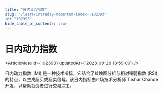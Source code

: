 ```yaml
---
title: "日内动力指数"
slug: "/learn/intraday-momentum-index--102393"
id: "102393"
hide_table_of_contents: true
---
```



# 日内动力指数

<ArticleMeta id={102393} updatedAt={'2023-09-26 13:59:00'} />
<div className='border-solid border-b border-t-0 my-4 border-[var(--ifm-color-gray-300)]' />

日内动力指数 (IMI) 是一种技术指标，它结合了蜡烛图分析与相对强弱指数 (RSI) 的特点，以生成超买或超卖信号。该日内指标由市场技术分析师 Tushar Chande 开发，以帮助投资者进行交易决策。
